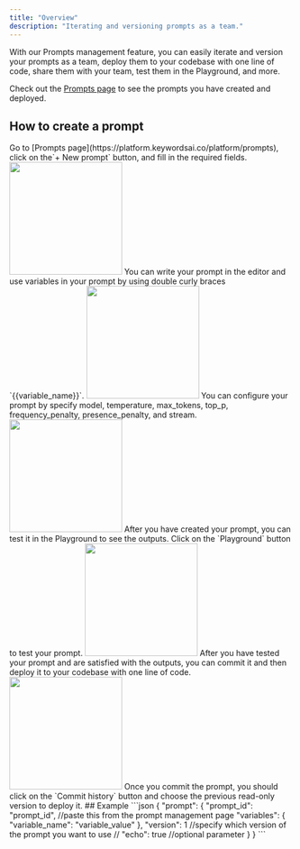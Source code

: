 ```yaml
---
title: "Overview"
description: "Iterating and versioning prompts as a team."
---
```

With our Prompts management feature, you can easily iterate and version your prompts as a team, deploy them to your codebase with one line of code, share them with your team, test them in the Playground, and more.

Check out the [Prompts page](https://platform.keywordsai.co/platform/prompts) to see the prompts you have created and deployed.



## How to create a prompt

<Steps>
<Step title="Create a prompt">
Go to [Prompts page](https://platform.keywordsai.co/platform/prompts), click on the`+ New prompt` button, and fill in the required fields.
<img height="200" noZoom src="https://keywordsai-static.s3.amazonaws.com/docs/prompt-create.png" />
</Step>
<Step title="Write your prompt">
You can write your prompt in the editor and use variables in your prompt by using double curly braces `{{variable_name}}`.
<img height="200" noZoom src="https://keywordsai-static.s3.amazonaws.com/docs/promptMessage.png" />
</Step>

<Step title="Configure your prompt" >
You can configure your prompt by specify model, temperature, max_tokens, top_p, frequency_penalty, presence_penalty, and stream.
<img height="200" noZoom src="https://keywordsai-static.s3.amazonaws.com/docs/prompt-config.png" />
</Step>

<Step title="Test your prompt" >
After you have created your prompt, you can test it in the Playground to see the outputs. Click on the `Playground` button to test your prompt.
<img height="200" noZoom src="https://keywordsai-static.s3.amazonaws.com/docs/prompt-playground.png" />
</Step>

<Step title="Deploy your prompt to the production" >
After you have tested your prompt and are satisfied with the outputs, you can commit it and then deploy it to your codebase with one line of code.
<img height="200" noZoom src="https://keywordsai-static.s3.amazonaws.com/docs/deploy-prompt.gif" />
<Note>Once you commit the prompt, you should click on the `Commit history` button and choose the previous read-only version to deploy it. </Note>
</Step>
</Steps>
## Example
```json
{
  "prompt": {
     "prompt_id": "prompt_id", //paste this from the prompt management page
     "variables": {
       "variable_name": "variable_value"
     },
     "version": 1 //specify which version of the prompt you want to use
     // "echo": true //optional parameter
  }
}
```

